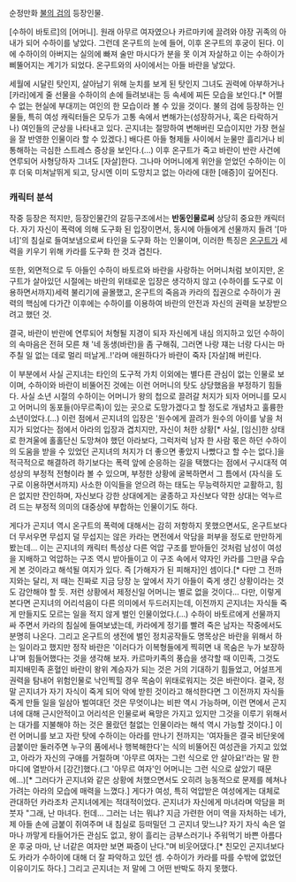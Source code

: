 순정만화 [[불의 검]]의 등장인물.

[수하이 바토르]의 [어머니]. 원래 아무르 여자였으나 카르마키에 끌려와 야장 귀족의 아내가 되어 수하이를 낳았다. 그런데 온구트의 눈에 들어, 이후 온구트의 후궁이 된다. 이에 수하이의 아버지는 실의에 빠져 술만 마시다가 분을 못 이겨 자살하고 이는 수하이가 삐뚤어지는 계기가 되었다. 온구트와의 사이에서는 아들 바란을 낳았다. 
 
세월에 시달린 탓인지, 살아남기 위해 눈치를 보게 된 탓인지 그녀도 권력에 아부하거나 [카라]에게 줄 선물을 수하이의 손에 들려보내는 등 속세에 찌든 모습을 보인다.[* 어쩔 수 없는 현실에 부대끼는 여인의 한 모습이라 볼 수 있을 것이다. 불의 검에 등장하는 인물들, 특히 여성 캐릭터들은 모두가 고통 속에서 변해가는(성장하거나, 혹은 타락하거나) 여인들의 군상을 나타내고 있다. 곤지녀는 절망하여 변해버린 모습이지만 가장 현실을 잘 반영한 인물이라 할 수 있겠다.] 배다른 아들 형제들 사이에서 눈물만 흘리거나 비통해하는 극심한 스트레스 증상을 보인다.(...) 이후 온구트가 죽고 바란이 반란 사건에 연루되어 사형당하자 그녀도 [자살]한다. 그나마 어머니에게 위안을 얻었던 수하이는 이후 더욱 미쳐날뛰게 되고, 당시엔 이미 도망치고 없는 아라에 대한 [애증]이 깊어진다.

=== 캐릭터 분석 ===
작중 등장은 적지만, 등장인물간의 갈등구조에서는 '''반동인물로써''' 상당히 중요한 캐릭터다. 자기 자신이 폭력에 의해 도구화 된 입장이면서, 동시에 아들에게 선물까지 들려 '[마녀]'의 침실로 들여보냄으로써 타인을 도구화 하는 인물이며, 이러한 특징은 [[온구트]]가 세력을 키우기 위해 카라를 도구화 한 것과 겹친다. 

또한, 외면적으로 두 아들인 수하이 바토르와 바란을 사랑하는 어머니처럼 보이지만, 온구트가 살아있던 시절에는 바란의 위태로운 입장은 생각하지 않고 (수하이를 도구로 이용하면서까지)세력 불리기에 골몰했고, 온구트의 죽음과 카라의 집권으로 수하이가 권력의 핵심에 다가간 이후에는 수하이를 이용하여 바란의 안전과 자신의 권력을 보장받으려고 했던 것.

결국, 바란이 반란에 연루되어 처형될 지경이 되자 자신에게 내심 의지하고 있던 수하이의 속마음은 전혀 모른 채 '네 동생(바란)을 좀 구해줘, 그러면 나랑 쟤는 너랑 다시는 마주칠 일 없는 데로 멀리 떠날게..!'라며 애원하다가 바란이 죽자 [자살]해 버린다. 

이 부분에서 사실 곤지녀는 타인의 도구적 가치 이외에는 별다른 관심이 없는 인물로 보이며, 수하이와 바란이 비뚤어진 것에는 이런 어머니의 탓도 상당했음을 부정하기 힘들다. 사실 소년 시절의 수하이는 어머니가 왕의 첩으로 끌려갈 처지가 되자 어머니를 모시고 어머니의 동포들(아무르족)이 있는 곳으로 도망가겠다고 할 정도로 개념차고 훌륭한 소년이었다.(...) 이런 점에서 곤지녀의 입장은 '원수에게 끌려가 원수의 아이를 낳을 처지가 되었다는 점에서 아라의 입장과 겹치지만, 자신이 처한 상황[* 사실, [임신]한 상태로 한겨울에 홀홀단신 도망쳐야 했던 아라보다, 그럭저럭 남자 한 사람 몫은 하던 수하이의 도움을 받을 수 있었던 곤지녀의 처지가 더 좋으면 좋았지 나빴다고 할 수는 없다.]을 적극적으로 해결하려 하기보다는 폭력 앞에 순응하는 길을 택했다는 점에서 구시대적 여성상의 부정적 전형이라 볼 수 있으며, 부정한 상황에 굴복하면서 그 틈에서 (자식을 도구로 이용하면서까지) 사소한 이익들을 얻으려 하는 태도는 무능력하지만 교활하고, 힘은 없지만 잔인하며, 자신보다 강한 상대에게는 굴종하고 자신보다 약한 상대는 억누르려 드는 부정적 의미의 대중상에 부합하는 인물이기도 하다. 

게다가 곤지녀 역시 온구트의 폭력에 대해서는 감히 저항하지 못했으면서도, 온구트보다 더 무서우면 무섭지 덜 무섭지는 않은 카라는 면전에서 악담을 퍼부을 정도로 만만하게 봤는데... 이는 곤지녀의 캐릭터 특성상 다른 억압 구조를 받아들인 것처럼 남성이 여성을 지배하고 억압하는 구조 역시 받아들이고 이 구조 속에서 약자인 카라를 그만큼 우습게 본 것이라고 해석될 여지가 있다. 즉 [가해자가 된 피해자]인 셈이다.[* 다만 그 전까지와는 달리, 저 때는 진짜로 지금 당장 눈 앞에서 자기 아들이 죽게 생긴 상황이라는 것도 감안해야 할 듯. 저런 상황에서 제정신일 어머니는 별로 없을 것이다... 다만, 이렇게 본다면 곤지녀의 어리석음이 다른 의미에서 두드러지는데, 이전까지 곤지녀는 자식들 죽게 만들지도 모르는 일을 적지 않게 벌인 인물이었다.(...) 수하이 바토르에게 선물까지 싸 주면서 카라의 침실에 들여보냈는데, 카라에게 정기를 빨려 죽은 남자는 작중에서도 분명히 나온다. 그리고 온구트의 생전에 벌인 정치공작들도 명목상은 바란을 위해서 하는 일이라고 했지만 정작 바란은 '이러다가 이복형들에게 찍히면 내 목숨은 누가 보장하냐'며 힘들어했다는 것을 생각해 보자. 카르마키족의 풍습을 생각할 때 이민족, 그것도 피지배민족 혼혈인 바란이 왕위 계승자가 되는 것은 거의 기대하기 힘들었고, 어설프게 권력을 탐내어 위험인물로 낙인찍힐 경우 목숨이 위태로워지는 것은 바란이다. 결국, 정말 곤지녀가 자기 자식이 죽게 되어 악에 받힌 것이라고 해석한다면 그 이전까지 자식들 죽게 만들 일을 일삼아 벌여대던 것은 무엇이냐는 비판 역시 가능하며, 이런 면에서 곤지녀에 대해 근시안적이고 어리석은 인물로써 욕망은 가지고 있지만 그것을 이루기 위해서는 대가를 지불해야 하는 것은 몰랐던 철없는 인물이라는 해석 역시 가능할 것이다.]
이런 어머니를 보고 자란 탓에 수하이는 아라를 만나기 전까지는 '여자들은 결국 비단옷에 금붙이만 둘러주면 누구의 품에서나 행복해한다'는 식의 비뚤어진 여성관을 가지고 있었고, 아라가 자신의 구애를 거절하며 '아무르 여자는 그런 식으로 안 살아요!'라는 말 한 마디에 열받아서 [강간]했다.(그 '아무르 여자'인 어머니는 그런 식으로 살았기 때문에...)[* 그러다가 곤지녀와 같은 상황에 처했으면서도 오히려 능동적으로 문제를 헤쳐나가려는 아라의 모습에 매력을 느꼈다.] 게다가 여성, 특히 억압받은 여성에게는 대체로 관대하던 카라조차 곤지녀에게는 적대적이었다. 곤지녀가 자신에게 마녀라며 악담을 퍼붓자 "그래, 난 마녀다. 헌데... 그러는 너는 뭐냐? 지금 가련한 어미 역을 자처하는 네가, 제 아들 손에 금붙이 쥐여주며 내 침실로 등떠밀던 그 곤지녀 맞느냐? 자기 자식 속은 얼마나 까맣게 타들어가든 관심도 없고, 왕이 흘리는 금부스러기나 주워먹기 바쁜 아름다운 후궁 마마, 난 너같은 여자만 보면 짜증이 난다."며 비웃어댔다.[* 친모인 곤지녀보다도 카라가 수하이에 대해 더 잘 파악하고 있던 셈. 수하이가 카라를 따를 수밖에 없었던 이유이기도 하다.] 그리고 곤지녀는 저 말에 그 어떤 반박도 하지 못했다. 
